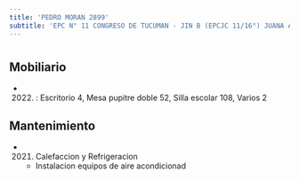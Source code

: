 ```yaml
---
title: 'PEDRO MORAN 2899'
subtitle: 'EPC N° 11 CONGRESO DE TUCUMAN - JIN B (EPCJC 11/16°) JUANA AZURDUY'
---
```


#


## Mobiliario

*  (2022) : Escritorio 4, Mesa pupitre doble 52, Silla escolar 108, Varios 2 





## Mantenimiento

*  (2021) Calefaccion y Refrigeracion 
    + Instalacion equipos de aire acondicionad



